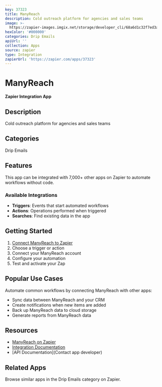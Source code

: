 ```yaml
---
key: 37323
title: ManyReach
description: Cold outreach platform for agencies and sales teams
image: >-
  https://zapier-images.imgix.net/storage/developer_cli/68a6d1c32f7ed3a2515e1b01a87ef099.png?auto=format%2Ccompress&ixlib=python-3.0.0&q=50
hexColor: '#000000'
categories: Drip Emails
apiUrl: ''
collection: Apps
source: zapier
type: Integration
zapierUrl: 'https://zapier.com/apps/37323'
---
```

# ManyReach

**Zapier Integration App**

## Description

Cold outreach platform for agencies and sales teams

## Categories

Drip Emails

## Features

This app can be integrated with 7,000+ other apps on Zapier to automate workflows without code.

### Available Integrations

- **Triggers**: Events that start automated workflows
- **Actions**: Operations performed when triggered
- **Searches**: Find existing data in the app

## Getting Started

1. [Connect ManyReach to Zapier](https://zapier.com/apps/37323)
2. Choose a trigger or action
3. Connect your ManyReach account
4. Configure your automation
5. Test and activate your Zap

## Popular Use Cases

Automate common workflows by connecting ManyReach with other apps:

- Sync data between ManyReach and your CRM
- Create notifications when new items are added
- Back up ManyReach data to cloud storage
- Generate reports from ManyReach data

## Resources

- [ManyReach on Zapier](https://zapier.com/apps/37323)
- [Integration Documentation](https://zapier.com/apps/37323/integrations)
- [API Documentation](Contact app developer)

## Related Apps

Browse similar apps in the Drip Emails category on Zapier.
